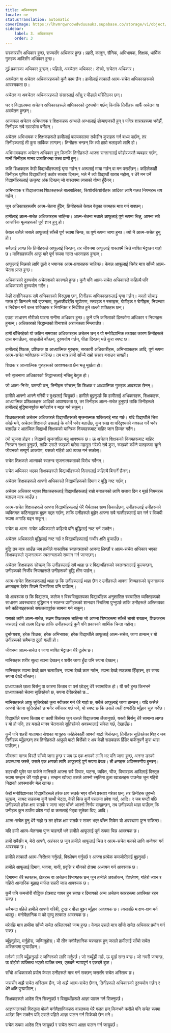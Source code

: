```yaml
---
title: अधिकारहरू
locale: ne
statusTranslation: automatic
coverImage: https://lhvmrqwrcowdvduuaukz.supabase.co/storage/v1/object/public/strapi-uploads/small_cover-educacion-fundamental.webp-2d51a7828a2b1309555be27f7e2a61a0.webp
sidebar:
    label: 3. अधिकारहरू
    order: 3
---
```

सरकारसँग अधिकार हुन्छ, राज्यसँग अधिकार हुन्छ। प्रहरी, कानुन, सैनिक, अभिभावक, शिक्षक, धार्मिक गुरुहरू आदिसँग अधिकार हुन्छ।

दुई प्रकारका अधिकार हुन्छन्। पहिलो, अवचेतन अधिकार। दोस्रो, सचेतन अधिकार।

अवचेतन वा अचेतन अधिकारहरूको कुनै काम छैन। हामीलाई तत्कालै आत्म-सचेत अधिकारहरूको आवश्यकता छ।

अचेतन वा अवचेतन अधिकारहरूले संसारलाई आँसु र पीडाले भरिदिएका छन्।

घर र विद्यालयमा अचेतन अधिकारहरूले अधिकारको दुरुपयोग गर्छन् किनकि तिनीहरू आफैँ अचेतन वा अवचेतन हुन्छन्।

आजकल अचेतन अभिभावक र शिक्षकहरू अन्धाले अन्धालाई डोर्‍याएजस्तै हुन् र पवित्र शास्त्रहरूमा भनेझैँ, तिनीहरू सबै खाल्डोमा पर्नेछन्।

अचेतन अभिभावक र शिक्षकहरूले हामीलाई बाल्यकालमा तर्कहीन कुराहरू गर्न बाध्य पार्छन्, तर तिनीहरूलाई ती कुरा तार्किक लाग्छन्। तिनीहरू भन्छन् कि त्यो हाम्रो भलाइको लागि हो।

अभिभावकहरू अचेतन अधिकार हुन् किनकि तिनीहरूले आफ्ना सन्तानलाई फोहोरजस्तै व्यवहार गर्छन्, मानौं तिनीहरू मानव प्रजातिभन्दा उच्च प्राणी हुन्।

कति शिक्षकहरू केही विद्यार्थीहरूलाई घृणा गर्छन् र अरूलाई माया गर्छन् वा मन पराउँछन्। कहिलेकाहीँ तिनीहरू घृणित विद्यार्थीलाई कठोर सजाय दिन्छन्, भले नै त्यो विद्यार्थी खराब नहोस्, र धेरै मन पर्ने विद्यार्थीहरूलाई उत्कृष्ट अंक दिन्छन् जो वास्तवमा त्यसको योग्य हुँदैनन्।

अभिभावक र विद्यालयका शिक्षकहरूले बालबालिका, किशोरकिशोरीहरू आदिका लागि गलत नियमहरू तय गर्छन्।

जुन अधिकारहरूसँग आत्म-चेतना हुँदैन, तिनीहरूले केवल बेतुका कामहरू मात्र गर्न सक्छन्।

हामीलाई आत्म-सचेत अधिकारहरू चाहिन्छ। आत्म-चेतना भन्नाले आफूलाई पूर्ण रूपमा चिन्नु, आफ्ना सबै आन्तरिक मूल्यहरूको पूर्ण ज्ञान हुनु हो।

केवल उसैले जसले आफूलाई साँच्चै पूर्ण रूपमा चिन्छ, ऊ पूर्ण रूपमा जागा हुन्छ। त्यो नै आत्म-सचेत हुनु हो।

सबैलाई लाग्छ कि तिनीहरूले आफूलाई चिन्छन्, तर जीवनमा आफूलाई वास्तवमै चिन्ने व्यक्ति भेट्टाउन गाह्रो छ। मानिसहरूसँग आफू बारे पूर्ण रूपमा गलत धारणाहरू हुन्छन्।

आफूलाई चिन्नको लागि ठूलो र भयानक आत्म-प्रयासहरू चाहिन्छ। केवल आफूलाई चिनेर मात्र साँच्चै आत्म-चेतना प्राप्त हुन्छ।

अधिकारको दुरुपयोग अचेतनाको कारणले हुन्छ। कुनै पनि आत्म-सचेत अधिकारले कहिल्यै पनि अधिकारको दुरुपयोग गर्दैन।

केही दार्शनिकहरू सबै अधिकारको विरुद्धमा छन्, तिनीहरू अधिकारहरूलाई घृणा गर्छन्। यस्तो सोचाइ गलत हो किनभने सबै सृजनामा, सूक्ष्मजीवदेखि सूर्यसम्म, स्तरहरू र स्तरहरू, श्रेणीहरू र श्रेणीहरू, नियन्त्रण र निर्देशन गर्ने उच्च शक्तिहरू र नियन्त्रित र निर्देशित हुने तल्लो शक्तिहरू छन्।

एउटा साधारण मौरीको घारमा रानीमा अधिकार हुन्छ। कुनै पनि कमिलाको ढिस्कोमा अधिकार र नियमहरू हुन्छन्। अधिकारको सिद्धान्तको विनाशले अराजकता निम्त्याउँछ।

हामी बाँचिरहेको यो कठिन समयका अधिकारहरू अचेतन छन् र यो मनोवैज्ञानिक तथ्यका कारण तिनीहरूले दास बनाउँछन्, साङ्लोले बाँध्छन्, दुरुपयोग गर्छन्, पीडा दिन्छन् भन्ने कुरा स्पष्ट छ।

हामीलाई शिक्षक, प्रशिक्षक वा आध्यात्मिक गुरुहरू, सरकारी अधिकारीहरू, अभिभावकहरू आदि, पूर्ण रूपमा आत्म-सचेत व्यक्तिहरू चाहिन्छ। तब मात्र हामी साँच्चै राम्रो संसार बनाउन सक्छौं।

शिक्षक र आध्यात्मिक गुरुहरूको आवश्यकता छैन भन्नु मूर्खता हो।

सबै सृजनामा अधिकारको सिद्धान्तलाई नचिन्नु बेतुक हो।

जो आत्म-निर्भर, घमण्डी छन्, तिनीहरू सोच्छन् कि शिक्षक र आध्यात्मिक गुरुहरू आवश्यक छैनन्।

हामीले आफ्नो आफ्नै गरिबी र दुःखलाई चिन्नुपर्छ। हामीले बुझ्नुपर्छ कि हामीलाई अधिकारहरू, शिक्षकहरू, आध्यात्मिक प्रशिक्षकहरू आदिको आवश्यकता छ, तर तिनीहरू आत्म-सचेत हुनुपर्छ ताकि तिनीहरूले हामीलाई बुद्धिमानपूर्वक मार्गदर्शन र मद्दत गर्न सकून्।

शिक्षकहरूको अचेतन अधिकारले विद्यार्थीहरूको सृजनात्मक शक्तिलाई नष्ट गर्छ। यदि विद्यार्थीले चित्र कोर्छ भने, अचेतन शिक्षकले उसलाई के कोर्ने भनेर बताउँछ, कुन रूख वा परिदृश्यको नक्कल गर्ने भनेर बताउँछ र आतंकित विद्यार्थी शिक्षकको यान्त्रिक नियमहरूबाट बाहिर जान हिम्मत गर्दैन।

त्यो सृजना होइन। विद्यार्थी सृजनशील बन्नु आवश्यक छ। ऊ अचेतन शिक्षकको नियमहरूबाट बाहिर निस्कन सक्षम हुनुपर्छ, ताकि उसले रूखको बारेमा महसुस गरेको सबै कुरा, रूखको काँप्ने पातहरूमा घुम्ने जीवनको सम्पूर्ण आकर्षण, यसको गहिरो अर्थ व्यक्त गर्न सकोस्।

सचेत शिक्षकले आत्माको स्वतन्त्र सृजनात्मकताको विरोध गर्दैनन्।

सचेत अधिकार भएका शिक्षकहरूले विद्यार्थीहरूको दिमागलाई कहिल्यै बिगार्ने छैनन्।

अचेतन शिक्षकहरूले आफ्नो अधिकारले विद्यार्थीहरूको दिमाग र बुद्धि नष्ट गर्छन्।

अचेतन अधिकार भएका शिक्षकहरूलाई विद्यार्थीहरूलाई राम्रो बनाउनको लागि सजाय दिन र मूर्ख नियमहरू बताउन मात्र आउँछ।

आत्म-सचेत शिक्षकहरूले आफ्ना विद्यार्थीहरूलाई धेरै धैर्यताका साथ सिकाउँछन्, उनीहरूलाई उनीहरूको व्यक्तिगत कठिनाइहरू बुझ्न मद्दत गर्छन्, ताकि उनीहरूले बुझेर आफ्ना सबै गल्तीहरूलाई पार गर्न र विजयी रूपमा अगाडि बढ्न सकून्।

सचेत वा आत्म-सचेत अधिकारले कहिल्यै पनि बुद्धिलाई नष्ट गर्न सक्दैन।

अचेतन अधिकारले बुद्धिलाई नष्ट गर्छ र विद्यार्थीहरूलाई गम्भीर क्षति पुर्‍याउँछ।

बुद्धि तब मात्र आउँछ जब हामीले वास्तविक स्वतन्त्रताको आनन्द लिन्छौं र आत्म-सचेत अधिकार भएका शिक्षकहरूले सृजनात्मक स्वतन्त्रताको सम्मान गर्न जान्दछन्।

अचेतन शिक्षकहरू सोच्छन् कि उनीहरूलाई सबै थाहा छ र विद्यार्थीहरूको स्वतन्त्रतालाई कुल्चन्छन्, उनीहरूको निर्जीव नियमहरूले उनीहरूको बुद्धि क्षीण पार्छन्।

आत्म-सचेत शिक्षकहरूलाई थाहा छ कि उनीहरूलाई थाहा छैन र उनीहरूले आफ्ना शिष्यहरूको सृजनात्मक क्षमताहरू देखेर सिक्ने विलासिता पनि पाउँछन्।

यो आवश्यक छ कि विद्यालय, कलेज र विश्वविद्यालयका विद्यार्थीहरू अनुशासित स्वचालित व्यक्तिहरूको साधारण अवस्थाबाट बुद्धिमान र स्वतन्त्र प्राणीहरूको शानदार स्थितिमा पुग्नुपर्छ ताकि उनीहरूले अस्तित्वका सबै कठिनाइहरूको सफलतापूर्वक सामना गर्न सकून्।

यसको लागि आत्म-सचेत, सक्षम शिक्षकहरू चाहिन्छ जो आफ्ना शिष्यहरूमा साँच्चै चासो राख्छन्, शिक्षकहरू जसलाई राम्रो तलब दिइन्छ ताकि उनीहरूलाई कुनै पनि प्रकारको आर्थिक चिन्ता नहोस्।

दुर्भाग्यवश, हरेक शिक्षक, हरेक अभिभावक, हरेक विद्यार्थीले आफूलाई आत्म-सचेत, जागा ठान्छन् र यो उनीहरूको सबैभन्दा ठूलो गल्ती हो।

जीवनमा आत्म-सचेत र जागा व्यक्ति भेट्टाउन धेरै दुर्लभ छ।

मानिसहरू शरीर सुत्दा सपना देख्छन् र शरीर जागा हुँदा पनि सपना देख्छन्।

मानिसहरू सपना देख्दै कार चलाउँछन्, सपना देख्दै काम गर्छन्, सपना देख्दै सडकमा हिँड्छन्, हर समय सपना देख्दै बाँच्छन्।

प्राध्यापकले छाता बिर्सनु वा कारमा किताब वा पर्स छोड्नु धेरै स्वाभाविक हो। यी सबै हुन्छ किनभने प्राध्यापकको चेतना सुतिरहेको छ, सपना देखिरहेको छ...

मानिसहरूले आफू सुतिरहेको कुरा स्वीकार गर्न धेरै गाह्रो छ, सबैले आफूलाई जागा ठान्छन्। यदि कसैले आफ्नो चेतना सुतिरहेको छ भनेर स्वीकार गर्छ भने, यो स्पष्ट छ कि उसले त्यही क्षणदेखि ब्यूँझन सुरु गर्नेछ।

विद्यार्थीले घरमा किताब वा कापी बिर्सन्छ जुन उसले विद्यालयमा लैजानुपर्छ, यस्तो बिर्सनु धेरै सामान्य लाग्छ र यो हो पनि, तर यसले मानव चेतनाको सुतिरहेको अवस्थालाई संकेत गर्छ, देखाउँछ।

कुनै पनि शहरी यातायात सेवाका यात्रुहरू कहिलेकाहीँ आफ्नो बाटो बिर्सन्छन्, तिनीहरू सुतिरहेका थिए र जब तिनीहरू ब्यूँझन्छन् तब तिनीहरूले आफूले बाटो बिर्सेको र अब केही सडकहरू हिँडेर फर्कनुपर्ने कुरा थाहा पाउँछन्।

जीवनमा मानव विरलै साँच्चै जागा हुन्छ र जब ऊ एक क्षणको लागि भए पनि जागा हुन्छ, अनन्त डरको अवस्थामा जस्तै, उसले एक क्षणको लागि आफूलाई पूर्ण रूपमा देख्छ। ती क्षणहरू अविस्मरणीय हुन्छन्।

शहरभरि घुमेर घर फर्कने मानिसले आफ्ना सबै विचार, घटना, व्यक्ति, चीज, विचारहरू आदिलाई विस्तृत रूपमा सम्झन धेरै गाह्रो हुन्छ। सम्झन खोज्दा उसले आफ्नो स्मृतिमा ठूला खाडलहरू पाउनेछ जुन गहिरो निद्राको अवस्थासँग मेल खान्छ।

केही मनोविज्ञानका विद्यार्थीहरूले हरेक क्षण सतर्क भएर बाँच्ने प्रस्ताव गरेका छन्, तर तिनीहरू तुरुन्तै सुत्छन्, सायद सडकमा कुनै साथी भेट्दा, केही किन्न कुनै पसलमा प्रवेश गर्दा, आदि। र जब घण्टौं पछि उनीहरूले हरेक क्षण सतर्क र जागा भएर बाँच्ने आफ्नो निर्णय सम्झन्छन्, तब उनीहरूले थाहा पाउँछन् कि उनीहरू कुन ठाउँमा प्रवेश गर्दा वा कसलाई भेट्दा सुतेका थिए, आदि।

आत्म-सचेत हुनु धेरै गाह्रो छ तर हरेक क्षण सतर्क र सजग भएर बाँच्न सिकेर यो अवस्थामा पुग्न सकिन्छ।

यदि हामी आत्म-चेतनामा पुग्न चाहन्छौं भने हामीले आफूलाई पूर्ण रूपमा चिन्न आवश्यक छ।

हामी सबैसँग म, मेरो आफ्नै, अहंकार छ जुन हामीले आफूलाई चिन्न र आत्म-सचेत बन्नको लागि अन्वेषण गर्न आवश्यक छ।

हामीले तत्कालै आत्म-निरीक्षण गर्नुपर्छ, विश्लेषण गर्नुपर्छ र आफ्ना प्रत्येक कमजोरीलाई बुझ्नुपर्छ।

हामीले आफूलाई दिमाग, भावना, बानी, प्रवृत्ति र यौनको क्षेत्रमा अध्ययन गर्न आवश्यक छ।

दिमागमा धेरै स्तरहरू, क्षेत्रहरू वा अचेतन विभागहरू छन् जुन हामीले अवलोकन, विश्लेषण, गहिरो ध्यान र गहिरो आन्तरिक बुझाइ मार्फत राम्ररी जान्न आवश्यक छ।

कुनै पनि कमजोरी बौद्धिक क्षेत्रबाट गायब हुन सक्छ र दिमागको अन्य अचेतन स्तरहरूमा अवस्थित रहन सक्छ।

सबैभन्दा पहिले हामीले आफ्नो गरिबी, दुःख र पीडा बुझ्न ब्यूँझन आवश्यक छ। त्यसपछि म क्षण-क्षण मर्न थाल्छु। मनोवैज्ञानिक म को मृत्यु तत्काल आवश्यक छ।

मरेपछि मात्र हामीमा साँच्चै सचेत अस्तित्वको जन्म हुन्छ। केवल उसले मात्र साँचो सचेत अधिकार प्रयोग गर्न सक्छ।

ब्युँझ्नुहोस्, मर्नुहोस्, जन्मिनुहोस्। यी तीन मनोवैज्ञानिक चरणहरू हुन् जसले हामीलाई साँचो सचेत अस्तित्वमा पुर्‍याउँछन्।

मर्नको लागि ब्यूँझनुपर्छ र जन्मिनको लागि मर्नुपर्छ। जो नब्युँझी मर्छ, ऊ मूर्ख सन्त बन्छ। जो नमरी जन्मन्छ, ऊ दोहोरो व्यक्तित्व भएको व्यक्ति बन्छ, एकदमै न्यायपूर्ण र एकदमै दुष्ट।

साँचो अधिकारको प्रयोग केवल उनीहरूले मात्र गर्न सक्छन् जससँग सचेत अस्तित्व छ।

जससँग अझै सचेत अस्तित्व छैन, जो अझै आत्म-सचेत छैनन्, तिनीहरूले अधिकारको दुरुपयोग गर्छन् र धेरै क्षति पुर्‍याउँछन्।

शिक्षकहरूले आदेश दिन सिक्नुपर्छ र विद्यार्थीहरूले आज्ञा पालन गर्न सिक्नुपर्छ।

आज्ञापालनको विरुद्धमा बोल्ने मनोवैज्ञानिकहरू वास्तवमा धेरै गलत छन् किनभने कसैले पनि सचेत रूपमा आदेश दिन सक्दैन यदि उसले पहिले आज्ञा पालन गर्न सिकेको छैन भने।

सचेत रूपमा आदेश दिन जान्नुपर्छ र सचेत रूपमा आज्ञा पालन गर्न जान्नुपर्छ।

